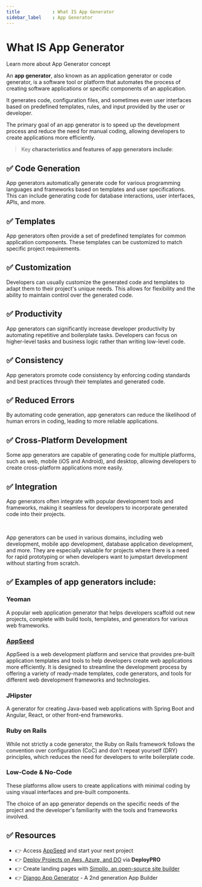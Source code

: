 ```yaml
---
title            : What IS App Generator 
sidebar_label    : App Generator
---
```


# What IS App Generator

<SubHeading>Learn more about App Generator concept</SubHeading>

An **app generator**, also known as an application generator or code generator, is a software tool or platform that automates the process of creating software applications or specific components of an application. 

It generates code, configuration files, and sometimes even user interfaces based on predefined templates, rules, and input provided by the user or developer. 

The primary goal of an app generator is to speed up the development process and reduce the need for manual coding, allowing developers to create applications more efficiently.

> Key **characteristics and features of app generators include**:

## ✅ **Code Generation** 

App generators automatically generate code for various programming languages and frameworks based on templates and user specifications. 
This can include generating code for database interactions, user interfaces, APIs, and more.

## ✅ **Templates** 

App generators often provide a set of predefined templates for common application components. These templates can be customized to match specific project requirements.

## ✅ **Customization** 

Developers can usually customize the generated code and templates to adapt them to their project's unique needs. 
This allows for flexibility and the ability to maintain control over the generated code.

## ✅ **Productivity** 

App generators can significantly increase developer productivity by automating repetitive and boilerplate tasks. 
Developers can focus on higher-level tasks and business logic rather than writing low-level code.

## ✅ **Consistency** 

App generators promote code consistency by enforcing coding standards and best practices through their templates and generated code.

## ✅ **Reduced Errors** 

By automating code generation, app generators can reduce the likelihood of human errors in coding, leading to more reliable applications.

## ✅ **Cross-Platform Development** 

Some app generators are capable of generating code for multiple platforms, such as web, mobile (iOS and Android), and desktop, allowing developers to create cross-platform applications more easily.

## ✅ **Integration** 

App generators often integrate with popular development tools and frameworks, making it seamless for developers to incorporate generated code into their projects.

<br />

App generators can be used in various domains, including web development, mobile app development, database application development, and more. They are especially valuable for projects where there is a need for rapid prototyping or when developers want to jumpstart development without starting from scratch.

## ✅ Examples of app generators include:

###  **Yeoman** 

A popular web application generator that helps developers scaffold out new projects, complete with build tools, templates, and generators for various web frameworks.

### **[AppSeed](https://appseed.us/)**

AppSeed is a web development platform and service that provides pre-built application templates and tools to help developers create web applications more efficiently. 
It is designed to streamline the development process by offering a variety of ready-made templates, code generators, and tools for different web development frameworks and technologies.

### **JHipster** 

A generator for creating Java-based web applications with Spring Boot and Angular, React, or other front-end frameworks.

### **Ruby on Rails** 

While not strictly a code generator, the Ruby on Rails framework follows the convention over configuration (CoC) and don't repeat yourself (DRY) principles, which reduces the need for developers to write boilerplate code.

### **Low-Code & No-Code** 

These platforms allow users to create applications with minimal coding by using visual interfaces and pre-built components.

The choice of an app generator depends on the specific needs of the project and the developer's familiarity with the tools and frameworks involved.

## ✅ Resources 

- 👉 Access [AppSeed](https://appseed.us/) and start your next project
- 👉 [Deploy Projects on Aws, Azure, and DO](https://www.docs.deploypro.dev/) via **DeployPRO**
- 👉 Create landing pages with [Simpllo, an open-source site builder](https://www.simpllo.com/)
- 👉 [Django App Generator](https://app-generator.dev/django/) - A 2nd generation App Builder
